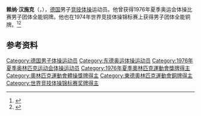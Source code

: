 {{NoteTA|G1=Sports}}
'''赖纳·汉施克'''（{{lang-de|Rainer Hanschke}}，{{bd|1951年|12月22日||}}），[[德国|德国]]男子[[竞技体操|竞技体操]]运动员。他曾获得1976年夏季奥运会体操比赛男子团体全能铜牌。他也在1974年世界竞技体操锦标赛上获得男子团体全能铜牌。<ref>{{Cite web|title=Rainer HANSCHKE|url=https://www.olympic.org/rainer-hanschke|accessdate=2021-03-27|work=International Olympic Committee}}</ref><ref>{{cite web|url=https://www.olympedia.org/athletes/30212|title=Rainer Hanschke|work=Olympedia|accessdate=2021-03-28}}</ref>

== 参考资料 ==
{{reflist}}

{{Authority control}}
{{DEFAULTSORT:Hanschke, Rainer}}
[[Category:德国男子体操运动员|Category:德国男子体操运动员]]
[[Category:东德奥运体操运动员|Category:东德奥运体操运动员]]
[[Category:1976年夏季奥林匹克运动会体操运动员|Category:1976年夏季奥林匹克运动会体操运动员]]
[[Category:1976年夏季奧林匹克運動會獎牌得主|Category:1976年夏季奧林匹克運動會獎牌得主]]
[[Category:奧林匹克運動會體操獎牌得主|Category:奧林匹克運動會體操獎牌得主]]
[[Category:東德奧林匹克運動會銅牌得主|Category:東德奧林匹克運動會銅牌得主]]
[[Category:世界竞技体操锦标赛奖牌得主|Category:世界竞技体操锦标赛奖牌得主]]